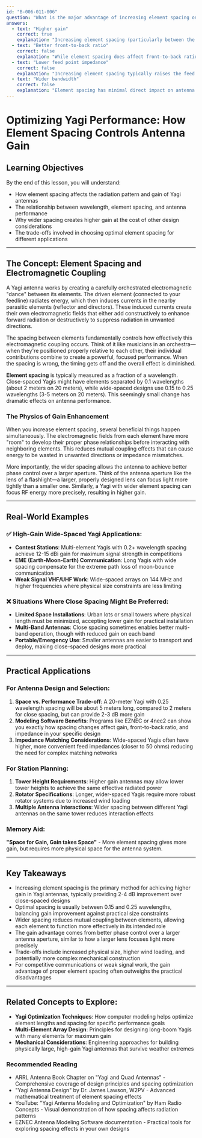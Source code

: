 ```yaml
---
id: "B-006-011-006"
question: "What is the major advantage of increasing element spacing on a Yagi antenna?"
answers:
  - text: "Higher gain"
    correct: true
    explanation: "Increasing element spacing (particularly between the driven element and the first director) is the primary method for achieving higher gain in Yagi antennas. When elements are spaced farther apart, typically 0.15 to 0.25 wavelengths instead of the close-spaced 0.1 wavelength, the antenna can more effectively focus RF energy in the forward direction. This increased spacing allows for better phase relationships between elements and reduces mutual coupling effects that can limit gain in close-spaced designs."
  - text: "Better front-to-back ratio"
    correct: false
    explanation: "While element spacing does affect front-to-back ratio, it's not the major advantage of increased spacing. Front-to-back ratio is more significantly influenced by the precise tuning of the reflector element length and its spacing from the driven element. Close-spaced Yagis can actually achieve excellent front-to-back ratios with proper design, making this a secondary consideration compared to the substantial gain improvements possible with wider spacing."
  - text: "Lower feed point impedance"
    correct: false
    explanation: "Increasing element spacing typically raises the feed point impedance rather than lowering it. Close-spaced Yagi antennas often have very low feed point impedances (sometimes as low as 12-25 ohms), while wider-spaced designs tend toward higher impedances that are closer to standard 50-ohm systems. This impedance change is a side effect of spacing changes, not the primary advantage."
  - text: "Wider bandwidth"
    correct: false
    explanation: "Element spacing has minimal direct impact on antenna bandwidth compared to other design factors. Bandwidth in Yagi antennas is more significantly affected by element diameter, the number of elements, and overall antenna design approach. While some spacing optimization can slightly improve bandwidth, the major advantage of increased spacing is the substantial gain improvement it provides."
---
```


# Optimizing Yagi Performance: How Element Spacing Controls Antenna Gain

## Learning Objectives
By the end of this lesson, you will understand:
- How element spacing affects the radiation pattern and gain of Yagi antennas
- The relationship between wavelength, element spacing, and antenna performance
- Why wider spacing creates higher gain at the cost of other design considerations
- The trade-offs involved in choosing optimal element spacing for different applications

---

## The Concept: Element Spacing and Electromagnetic Coupling

A Yagi antenna works by creating a carefully orchestrated electromagnetic "dance" between its elements. The driven element (connected to your feedline) radiates energy, which then induces currents in the nearby parasitic elements (reflector and directors). These induced currents create their own electromagnetic fields that either add constructively to enhance forward radiation or destructively to suppress radiation in unwanted directions.

The spacing between elements fundamentally controls how effectively this electromagnetic coupling occurs. Think of it like musicians in an orchestra—when they're positioned properly relative to each other, their individual contributions combine to create a powerful, focused performance. When the spacing is wrong, the timing gets off and the overall effect is diminished.

**Element spacing** is typically measured as a fraction of a wavelength. Close-spaced Yagis might have elements separated by 0.1 wavelengths (about 2 meters on 20 meters), while wide-spaced designs use 0.15 to 0.25 wavelengths (3-5 meters on 20 meters). This seemingly small change has dramatic effects on antenna performance.

### The Physics of Gain Enhancement

When you increase element spacing, several beneficial things happen simultaneously. The electromagnetic fields from each element have more "room" to develop their proper phase relationships before interacting with neighboring elements. This reduces mutual coupling effects that can cause energy to be wasted in unwanted directions or impedance mismatches.

More importantly, the wider spacing allows the antenna to achieve better phase control over a larger aperture. Think of the antenna aperture like the lens of a flashlight—a larger, properly designed lens can focus light more tightly than a smaller one. Similarly, a Yagi with wider element spacing can focus RF energy more precisely, resulting in higher gain.

---

## Real-World Examples

### ✅ High-Gain Wide-Spaced Yagi Applications:
- **Contest Stations**: Multi-element Yagis with 0.2+ wavelength spacing achieve 12-15 dBi gain for maximum signal strength in competitions
- **EME (Earth-Moon-Earth) Communication**: Long Yagis with wide spacing compensate for the extreme path loss of moon-bounce communication
- **Weak Signal VHF/UHF Work**: Wide-spaced arrays on 144 MHz and higher frequencies where physical size constraints are less limiting

### ❌ Situations Where Close Spacing Might Be Preferred:
- **Limited Space Installations**: Urban lots or small towers where physical length must be minimized, accepting lower gain for practical installation
- **Multi-Band Antennas**: Close spacing sometimes enables better multi-band operation, though with reduced gain on each band
- **Portable/Emergency Use**: Smaller antennas are easier to transport and deploy, making close-spaced designs more practical

---

## Practical Applications

### For Antenna Design and Selection:
1. **Space vs. Performance Trade-off**: A 20-meter Yagi with 0.25 wavelength spacing will be about 5 meters long, compared to 2 meters for close spacing, but can provide 2-3 dB more gain
2. **Modeling Software Benefits**: Programs like EZNEC or 4nec2 can show you exactly how spacing changes affect gain, front-to-back ratio, and impedance in your specific design
3. **Impedance Matching Considerations**: Wide-spaced Yagis often have higher, more convenient feed impedances (closer to 50 ohms) reducing the need for complex matching networks

### For Station Planning:
1. **Tower Height Requirements**: Higher gain antennas may allow lower tower heights to achieve the same effective radiated power
2. **Rotator Specifications**: Longer, wider-spaced Yagis require more robust rotator systems due to increased wind loading
3. **Multiple Antenna Interactions**: Wider spacing between different Yagi antennas on the same tower reduces interaction effects

### Memory Aid:
**"Space for Gain, Gain takes Space"** - More element spacing gives more gain, but requires more physical space for the antenna system.

---

## Key Takeaways

- Increasing element spacing is the primary method for achieving higher gain in Yagi antennas, typically providing 2-4 dB improvement over close-spaced designs
- Optimal spacing is usually between 0.15 and 0.25 wavelengths, balancing gain improvement against practical size constraints
- Wider spacing reduces mutual coupling between elements, allowing each element to function more effectively in its intended role
- The gain advantage comes from better phase control over a larger antenna aperture, similar to how a larger lens focuses light more precisely
- Trade-offs include increased physical size, higher wind loading, and potentially more complex mechanical construction
- For competitive communications or weak signal work, the gain advantage of proper element spacing often outweighs the practical disadvantages

---

## Related Concepts to Explore:
- **Yagi Optimization Techniques**: How computer modeling helps optimize element lengths and spacing for specific performance goals
- **Multi-Element Array Design**: Principles for designing long-boom Yagis with many elements for maximum gain
- **Mechanical Considerations**: Engineering approaches for building physically large, high-gain Yagi antennas that survive weather extremes

### Recommended Reading

- ARRL Antenna Book Chapter on "Yagi and Quad Antennas" - Comprehensive coverage of design principles and spacing optimization
- "Yagi Antenna Design" by Dr. James Lawson, W2PV - Advanced mathematical treatment of element spacing effects
- YouTube: "Yagi Antenna Modeling and Optimization" by Ham Radio Concepts - Visual demonstration of how spacing affects radiation patterns
- EZNEC Antenna Modeling Software documentation - Practical tools for exploring spacing effects in your own designs

